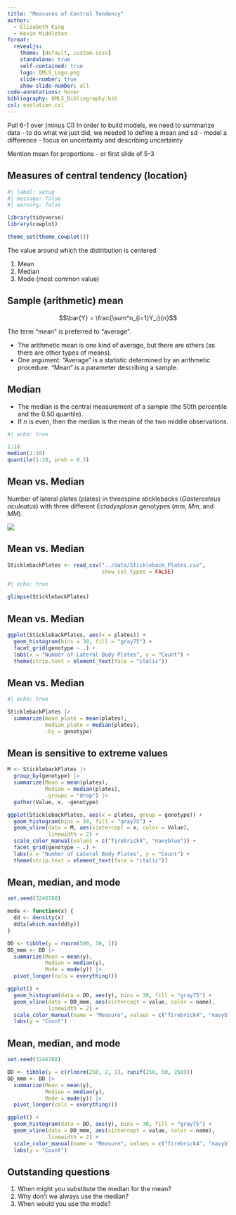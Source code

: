 ```yaml
---
title: "Measures of Central Tendency"
author:
  - Elizabeth King
  - Kevin Middleton
format:
  revealjs:
    theme: [default, custom.scss]
    standalone: true
    self-contained: true
    logo: QMLS_Logo.png
    slide-number: true
    show-slide-number: all
code-annotations: hover
bibliography: QMLS_Bibliography.bib
csl: evolution.csl
---
```


<!--
Datasets
  Stickleback_Plates.csv
-->

Pull 6-1 over (minus CI)
In order to build models, we need to summarize data 
- to do what we just did, we needed to define a mean and sd - model a difference
- focus on uncertainty and describing uncertainty

Mention mean for proportions - or first slide of 5-3




## Measures of central tendency (location)

```r
#| label: setup
#| message: false
#| warning: false

library(tidyverse)
library(cowplot)

theme_set(theme_cowplot())
```

The value around which the distribution is centered

1. Mean 
1. Median
1. Mode (most common value)


## Sample (arithmetic) mean

$$\bar{Y} = \frac{\sum^n_{i=1}Y_i}{n}$$

The term "mean" is preferred to "average". 

- The arithmetic mean is one kind of average, but there are others (as there are other types of means).
- One argument: "Average" is a statistic determined by an arithmetic procedure. "Mean" is a parameter describing a sample.


## Median

- The median is the central measurement of a sample (the 50th percentile and the 0.50 quantile).
- If $n$ is even, then the median is the mean of the two middle observations.

```r
#| echo: true

1:10
median(1:10)
quantile(1:10, prob = 0.5)
```


## Mean vs. Median

Number of lateral plates (plates) in threespine sticklebacks (*Gasterosteus aculeatus*) with three different *Ectodysplasin* genotypes (*mm*, *Mm*, and *MM*).

![](https://i.imgur.com/Xr68AKa.jpg){fig-align="center"}


## Mean vs. Median

```r
SticklebackPlates <- read_csv("../data/Stickleback_Plates.csv",
                              show_col_types = FALSE)
```

```r
#| echo: true

glimpse(SticklebackPlates)
```


## Mean vs. Median

```r
ggplot(SticklebackPlates, aes(x = plates)) +
  geom_histogram(bins = 30, fill = "gray75") +
  facet_grid(genotype ~ .) +
  labs(x = "Number of Lateral Body Plates", y = "Count") +
  theme(strip.text = element_text(face = "italic"))
```


## Mean vs. Median

```r
#| echo: true

SticklebackPlates |> 
  summarize(mean_plate = mean(plates),
            median_plate = median(plates),
            .by = genotype)
```


## Mean is sensitive to extreme values

```r
M <- SticklebackPlates |> 
  group_by(genotype) |> 
  summarize(Mean = mean(plates),
            Median = median(plates),
            .groups = "drop") |> 
  gather(Value, x, -genotype)

ggplot(SticklebackPlates, aes(x = plates, group = genotype)) +
  geom_histogram(bins = 30, fill = "gray75") +
  geom_vline(data = M, aes(xintercept = x, color = Value),
             linewidth = 2) +
  scale_color_manual(values = c("firebrick4", "navyblue")) +
  facet_grid(genotype ~ .) +
  labs(x = "Number of Lateral Body Plates", y = "Count") +
  theme(strip.text = element_text(face = "italic"))
```


## Mean, median, and mode

```r
set.seed(3246788)

mode <- function(x) {
  dd <- density(x)
  dd$x[which.max(dd$y)]
}

DD <- tibble(y = rnorm(500, 10, 1))
DD_mmm <- DD |> 
  summarize(Mean = mean(y),
            Median = median(y),
            Mode = mode(y)) |> 
  pivot_longer(cols = everything())

ggplot() +
  geom_histogram(data = DD, aes(y), bins = 30, fill = "gray75") +
  geom_vline(data = DD_mmm, aes(xintercept = value, color = name),
             linewidth = 2) +
  scale_color_manual(name = "Measure", values = c("firebrick4", "navyblue", "mediumorchid")) +
  labs(y = "Count")

```


## Mean, median, and mode

```r
set.seed(3246788)

DD <- tibble(y = c(rlnorm(250, 2, 1), runif(250, 50, 250)))
DD_mmm <- DD |> 
  summarize(Mean = mean(y),
            Median = median(y),
            Mode = mode(y)) |> 
  pivot_longer(cols = everything())

ggplot() +
  geom_histogram(data = DD, aes(y), bins = 30, fill = "gray75") +
  geom_vline(data = DD_mmm, aes(xintercept = value, color = name),
             linewidth = 2) +
  scale_color_manual(name = "Measure", values = c("firebrick4", "navyblue", "mediumorchid")) +
  labs(y = "Count")

```


## Outstanding questions

1. When might you substitute the median for the mean?
1. Why don't we always use the median?
1. When would you use the mode?

